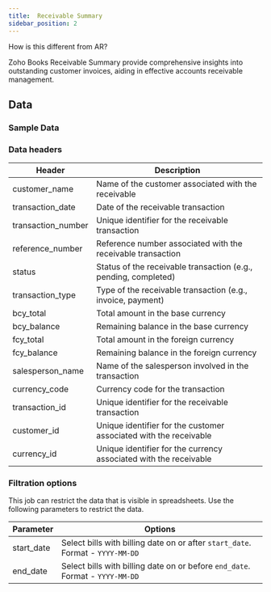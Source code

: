 ```yaml
---
title:  Receivable Summary
sidebar_position: 2
---
```


How is this different from AR?

Zoho Books Receivable Summary provide comprehensive insights into outstanding customer invoices, aiding in effective accounts receivable management.

<AddJob
  template="gsheet_zoho_books_db_get_receivable_summary"
/>


## Data

### Sample Data

<Gsheet
  src="https://docs.google.com/spreadsheets/d/1-gX-uq5YrTW-6gQJYM-mNXitEOfJLTiQCvPtV8CR1Yc/edit#gid=1974483082"
/>


### Data headers

| Header             | Description                                           |
|--------------------|-------------------------------------------------------|
| customer_name      | Name of the customer associated with the receivable   |
| transaction_date   | Date of the receivable transaction                    |
| transaction_number | Unique identifier for the receivable transaction      |
| reference_number   | Reference number associated with the receivable transaction |
| status             | Status of the receivable transaction (e.g., pending, completed) |
| transaction_type   | Type of the receivable transaction (e.g., invoice, payment) |
| bcy_total          | Total amount in the base currency                      |
| bcy_balance        | Remaining balance in the base currency                 |
| fcy_total          | Total amount in the foreign currency                   |
| fcy_balance        | Remaining balance in the foreign currency              |
| salesperson_name   | Name of the salesperson involved in the transaction    |
| currency_code      | Currency code for the transaction                      |
| transaction_id     | Unique identifier for the receivable transaction        |
| customer_id        | Unique identifier for the customer associated with the receivable |
| currency_id        | Unique identifier for the currency associated with the receivable |





### Filtration options

This job can restrict the data that is visible in spreadsheets. Use the following parameters to restrict the data.

| Parameter | Options |
|----|----|
| start_date | Select bills with billing date on or after `start_date`. Format - `YYYY-MM-DD` |
| end_date | Select bills with billing date on or before `end_date`. Format - `YYYY-MM-DD` |


<!---
## Others

### Similar jobs

Similar sort of data can be achieved by using get accounting transaction job and filtering it by invoice type. 

### Reports that use this job

Here are some of the report templates that use this job: 
-->